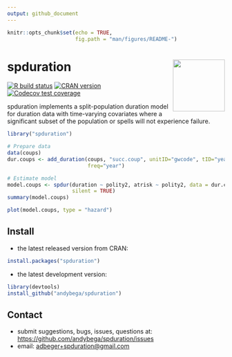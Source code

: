 ```yaml
---
output: github_document
---
```


```r
knitr::opts_chunk$set(echo = TRUE,
                      fig.path = "man/figures/README-")
```

# spduration <img src="man/figures/logo.png" align="right" width="120" />

[![R build status](https://github.com/andybega/spduration/workflows/R-CMD-check/badge.svg)](https://github.com/andybega/spduration/actions)
[![CRAN version](http://www.r-pkg.org/badges/version/spduration)](https://cran.r-project.org/package=spduration)
[![Codecov test coverage](https://codecov.io/gh/andybega/spduration/branch/master/graph/badge.svg)](https://codecov.io/gh/andybega/spduration?branch=master)

spduration implements a split-population duration model for duration data with time-varying covariates where a significant subset of the population or spells will not experience failure. 

```r
library("spduration")

# Prepare data
data(coups)
dur.coups <- add_duration(coups, "succ.coup", unitID="gwcode", tID="year",
                          freq="year")

# Estimate model
model.coups <- spdur(duration ~ polity2, atrisk ~ polity2, data = dur.coups,
                     silent = TRUE)
summary(model.coups)
```

```r
plot(model.coups, type = "hazard")
```


## Install

* the latest released version from CRAN: 
```r
install.packages("spduration")
```

* the latest development version: 
```r
library(devtools)
install_github("andybega/spduration")
```

## Contact

- submit suggestions, bugs, issues, questions at: [https://github.com/andybega/spduration/issues](https://github.com/andybega/spduration/issues)
- email: [adbeger+spduration@gmail.com](mailto:adbeger+spduration@gmail.com)

